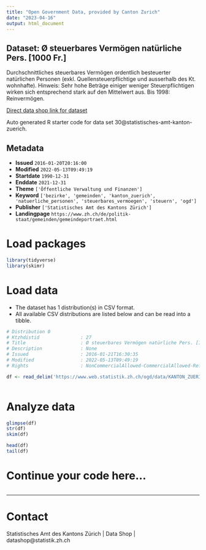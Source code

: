 ```yaml
---
title: "Open Government Data, provided by Canton Zurich"
date: "2023-04-16"
output: html_document
---
```


## Dataset: Ø steuerbares Vermögen natürliche Pers. [1000 Fr.]

Durchschnittliches steuerbares Vermögen ordentlich besteuerter natürlichen Personen (exkl. Quellensteuerpflichtige und ausserhalb des Kt. wohnhafte).  Hinweis: Sehr hohe Beträge einiger weniger Steuerpflichtigen wirken sich entsprechend stark auf den Mittelwert aus. Bis 1998: Reinvermögen.

[Direct data shop link for dataset](https://www.zh.ch/de/politik-staat/opendata.zhweb-noredirect.zhweb-cache.html#/datasets/30@statistisches-amt-kanton-zuerich)

Auto generated R starter code for data set 30@statistisches-amt-kanton-zuerich.

## Metadata

- **Issued** `2016-01-20T20:16:00`
- **Modified** `2022-05-13T09:49:19`
- **Startdate** `1990-12-31`
- **Enddate** `2021-12-31`
- **Theme** `['Öffentliche Verwaltung und Finanzen']`
- **Keyword** `['bezirke', 'gemeinden', 'kanton_zuerich', 'natuerliche_personen', 'steuerbares_vermoegen', 'steuern', 'ogd']`
- **Publisher** `['Statistisches Amt des Kantons Zürich']`
- **Landingpage** `https://www.zh.ch/de/politik-staat/gemeinden/gemeindeportraet.html`


# Load packages

```r

library(tidyverse)
library(skimr)

```

# Load data

-   The dataset has 1 distribution(s) in CSV format.
-   All available CSV distributions are listed below and can be read into a tibble.

```r

# Distribution 0
# Ktzhdistid               : 27
# Title                    : Ø steuerbares Vermögen natürliche Pers. [1000 Fr.]
# Description              : None
# Issued                   : 2016-01-21T16:30:35
# Modified                 : 2022-05-13T09:49:19
# Rights                   : NonCommercialAllowed-CommercialAllowed-ReferenceRequired

df <- read_delim('https://www.web.statistik.zh.ch/ogd/data/KANTON_ZUERICH_286.csv')



```

# Analyze data

```r

glimpse(df)
str(df)
skim(df)

head(df)
tail(df)

```

# Continue your code here...

```r

```

------------------------------------------------------------------------

# Contact

Statistisches Amt des Kantons Zürich | Data Shop | datashop@statistik.zh.ch
